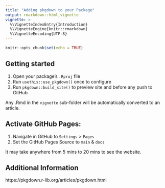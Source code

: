 ```yaml
---
title: "Adding pkgdown to your Package"
output: rmarkdown::html_vignette
vignette: >
  %\VignetteIndexEntry{Introduction}
  %\VignetteEngine{knitr::rmarkdown}
  %\VignetteEncoding{UTF-8}
---
```


```r
knitr::opts_chunk$set(echo = TRUE)
```

## Getting started

1. Open your package's `.Rproj` file
2. Run `usethis::use_pkgdown()` once to configure
3. Run `pkgdown::build_site()` to preview site and before any push to GitHub

Any .Rmd in the `vignette` sub-folder will be automatically converted to an article.

## Activate GitHub Pages:

1. Navigate in GitHub to `Settings` > `Pages`
2. Set the GitHub Pages Source to `main` & `docs`

It may take anywhere from 5 mins to 20 mins to see the website.

## Additional Information

https://pkgdown.r-lib.org/articles/pkgdown.html
